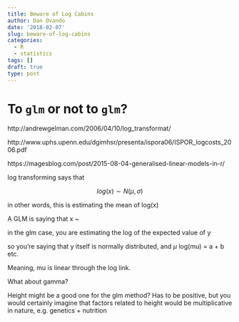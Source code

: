```yaml
---
title: Beware of Log Cabins
author: Dan Ovando
date: '2018-02-07'
slug: beware-of-log-cabins
categories:
  - R
  - statistics
tags: []
draft: true
type: post
---
```



# To `glm` or not to `glm`?

http://andrewgelman.com/2006/04/10/log_transformat/

http://www.uphs.upenn.edu/dgimhsr/presenta/ispora06/ISPOR_logcosts_2006.pdf

https://magesblog.com/post/2015-08-04-generalised-linear-models-in-r/

log transforming says that 

$$log(x) \sim N(\mu, \sigma) $$

in other words, this is estimating the mean of log(x)

A GLM is saying that x ~ 

in the glm case, you are estimating the log of the expected value of y

so you're saying that y itself is normally distributed, and $\mu$ log(mu) = a + b etc. 

Meaning, mu is linear through the log link. 

What about gamma?

Height might be a good one for the glm method? Has to be positive, but you would certainly imagine that factors related to height would be multiplicative in nature, e.g. genetics + nutrition 


